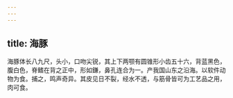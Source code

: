 ```yaml
---
---
---
```

title: 海豚
---



海豚体长八九尺，头小，口吻尖锐，其上下两颚有圆锥形小齿五十六，背蓝黑色，腹白色，脊鳍在背之正中，形如鎌，鼻孔连合为一。产我国山东之沿海。以软件动物为食。捕之，鸣声奇异。其皮见日不裂，经水不透，与筋骨皆可为工艺品之用，肉可食。